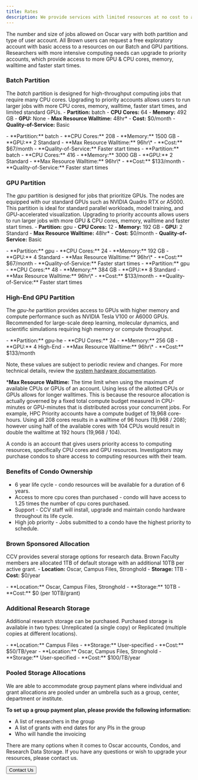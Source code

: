 ```yaml
---
title: Rates
description: We provide services with limited resources at no cost to all members affiliated with Brown. For advanced computing that requires extra resources, we charge a monthly fee.
---
```


<ContentSection title="High Performance Computing Cluster (Oscar)">

The number and size of jobs allowed on Oscar vary with both partition and type of user account. 
All Brown users can request a free exploratory account with basic access to a resources on our Batch and GPU partitions.
Researchers with more intensive computing needs can upgrade to priority accounts, which provide access to more GPU & CPU 
cores, memory, walltime and faster start times.

### Batch Partition
The _batch_ partition is designed for high-throughput computing jobs that require many CPU cores. Upgrading to priority 
accounts allows users to run larger jobs with more CPU cores, memory, walltime, faster start times, and limited 
standard GPUs. 
<CardGroup>
  <StyledCard title="Exploratory" size="md">
    - **Partition:** batch
    - **CPU Cores:** 64
    - **Memory:** 492 GB
    - **GPU:** None
    - **Max Resource Walltime:** 48hr\*
    - **Cost:** $0/month
    - **Quality-of-Service:** Basic
  </StyledCard>

  <StyledCard title="HPC Priority" size="md">
    - **Partition:** batch
    - **CPU Cores:** 208
    - **Memory:** 1500 GB
    - **GPU:** 2 Standard
    - **Max Resource Walltime:** 96hr\*
    - **Cost:** $67/month
    - **Quality-of-Service:** Faster start times
  </StyledCard>

  <StyledCard title="HPC Priority+" size="md">
    - **Partition:** batch
    - **CPU Cores:** 416
    - **Memory:** 3000 GB
    - **GPU:** 2 Standard
    - **Max Resource Walltime:** 96hr\*
    - **Cost:** $133/month
    - **Quality-of-Service:** Faster start times
  </StyledCard>

</CardGroup>

### GPU Partition
The _gpu_ partition is designed for jobs that prioritize GPUs. The nodes are equipped with our standard GPUs such as 
NVIDIA Quadro RTX or A5000. This partition is ideal for standard parallel workloads, model training, and GPU-accelerated 
visualization. Upgrading to priority accounts allows users to run larger jobs with more GPU & CPU cores, memory, 
walltime and faster start times.
<CardGroup>
  <StyledCard title="Exploratory" size="md">
    - **Partition:** gpu
    - **CPU Cores:** 12
    - **Memory:** 192 GB
    - **GPU:** 2 Standard
    - **Max Resource Walltime:** 48hr\*
    - **Cost:** $0/month
    - **Quality-of-Service:** Basic
  </StyledCard>

  <StyledCard title="Standard GPU Priority" size="md">
    - **Partition:** gpu
    - **CPU Cores:** 24
    - **Memory:** 192 GB
    - **GPU:** 4 Standard
    - **Max Resource Walltime:** 96hr\*
    - **Cost:** $67/month
    - **Quality-of-Service:** Faster start times
  </StyledCard>

  <StyledCard title="Standard GPU Priority+" size="md">
    - **Partition:** gpu
    - **CPU Cores:** 48
    - **Memory:** 384 GB
    - **GPU:** 8 Standard
    - **Max Resource Walltime:** 96hr\*
    - **Cost:** $133/month
    - **Quality-of-Service:** Faster start times
  </StyledCard>

</CardGroup>

### High-End GPU Partition
The _gpu-he_ partition provides access to GPUs with higher memory and compute performance such as NVIDIA Tesla V100 or 
A6000 GPUs. Recommended for large-scale deep learning, molecular dynamics, and scientific simulations requiring high 
memory or compute throughput.

<CardGroup>
  <StyledCard title="High-End GPU" size="md">
    - **Partition:** gpu-he
    - **CPU Cores:** 24
    - **Memory:** 256 GB
    - **GPU:** 4 High-End
    - **Max Resource Walltime:** 96hr\*
    - **Cost:** $133/month
  </StyledCard>
</CardGroup>

Note, these values are subject to periodic review and changes. For more technical details, review the [system hardware 
documentation](https://docs.ccv.brown.edu/oscar/system-overview).

\*__Max Resource Walltime:__ The time limit when using the maximum of available CPUs or GPUs of an account. 
Using less of the allotted CPUs or GPUs allows for longer walltimes. This is because the resource allocation is 
actually governed by a fixed total compute budget measured in CPU-minutes or GPU-minutes that is distributed 
across your concurrent jobs. For example, HPC Priority accounts have a compute budget of 19,968 core-hours. Using all 
208 cores results in a walltime of 96 hours (19,968 / 208); however using half of the available cores with 104 CPUs 
would result in double the walltime at 192 hours (19,968 / 104).

</ContentSection>

<ContentSection title="Purchasing a Condo">

A condo is an account that gives users priority access to computing resources, specifically CPU cores and GPU resources. 
Investigators may purchase condos to share access to computing resources with their team.

### Benefits of Condo Ownership

- 6 year life cycle - condo resources will be available for a duration of 6 years.
- Access to more cpu cores than purchased - condo will have access to 1.25 times the number of cpu cores purchased.
- Support - CCV staff will install, upgrade and maintain condo hardware throughout its life cycle.
- High job priority - Jobs submitted to a condo have the highest priority to schedule.

</ContentSection>

<ContentSection title="Research Data Storage">

### Brown Sponsored Allocation

CCV provides several storage options for research data. Brown Faculty members are allocated 1TB of default storage with 
an additional 10TB per active grant.
<CardGroup>
  <StyledCard title="Basic" size="md">
    - **Location:** Oscar, Campus Files, Stronghold
    - **Storage:** 1TB
    - **Cost:** $0/year
  </StyledCard>

  <StyledCard title="Active Grant Allocation" size="md">
      - **Location:** Oscar, Campus Files, Stronghold
      - **Storage:** 10TB
      - **Cost:** $0 (per 10TB/grant)
    </StyledCard>
</CardGroup>

### Additional Research Storage
Additional research storage can be purchased. Purchased storage is available in two types: Unreplicated (a single copy) 
or Replicated (multiple copies at different locations). 

<CardGroup>
  <StyledCard title="Unreplicated" size="md">
    - **Location:** Campus Files
    - **Storage:** User-specified
    - **Cost:** $50/TB/year
  </StyledCard>
  
  <StyledCard title="Replicated" size="md">
    - **Location:** Oscar, Campus Files, Stronghold
    - **Storage:** User-specified
    - **Cost:** $100/TB/year
  </StyledCard>
</CardGroup>

### Pooled Storage Allocations

We are able to accommodate group payment plans where individual and grant allocations are pooled under an umbrella such as a group, center, department or institute.

**To set up a group payment plan, please provide the following information:**

- A list of researchers in the group
- A list of grants with end dates for any PIs in the group
- Who will handle the invoicing

</ContentSection>

<ContentSection title="Contact Us">
  There are many options when it comes to Oscar accounts, Condos, and Research Data Storage. 
  If you have any questions or wish to upgrade your resources, please contact us.

  <Button href="/about/contact">Contact Us</Button>
</ContentSection>